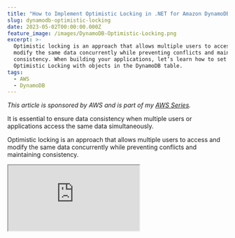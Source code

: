 ```yaml
---
title: "How to Implement Optimistic Locking in .NET for Amazon DynamoDB"
slug: dynamodb-optimistic-locking
date: 2023-05-02T00:00:00.000Z
feature_image: /images/DynamoDB-Optimistic-Locking.png
excerpt: >-
  Optimistic locking is an approach that allows multiple users to access and
  modify the same data concurrently while preventing conflicts and maintaining
  consistency. When building your applications, let’s learn how to set up
  Optimistic Locking with objects in the DynamoDB table.
tags:
  - AWS
  - DynamoDB
---
```

_This article is sponsored by AWS and is part of my_ [_AWS Series_](/blog/tag/aws/)_._

It is essential to ensure data consistency when multiple users or applications access the same data simultaneously.

Optimistic locking is an approach that allows multiple users to access and modify the same data concurrently while preventing conflicts and maintaining consistency.

<iframe src="https://www.youtube.com/embed/k5eMcb0-nsI?feature=oembed" />

In this post, let’s learn how to set up Optimistic Locking with objects in the DynamoDB table when building your applications.

I will be using the .NET programming language for the application code.

## Optimistic Locking

> _Optimistic locking_ is a strategy to ensure that the client-side item that you are updating (or deleting) is the same as the item in the data store.

Using this, your database writes are protected from being overwritten by the writes of others and the other way around.

In optimistic locking, a piece of data is assigned a version number or timestamp. Before making changes to that data, the user checks the version number or timestamp to ensure that another user has not modified it since they last accessed it.

For example, Let’s say you retrieve an item from the database table and display it on a UI form where User 1 is working on it, modifying it, and making some changes. During time another User, User2, comes along and retrieves the same item on his machine and makes an update.

When User 1 saves the data, it might accidentally overwrite the changes User 2 made. So when User 1 makes the update, it should fail and force them to get the latest data along with changes User 2 made and then reapply these changes to the new version of the object.

## Amazon DynamoDB Optimistic Locking

Condition Expressions allow us to achieve optimistic locking when working with DynamoDB tables.

Conditional writes using `ConditionExpressions` enable us to write data to a table only if specific conditions are met, such as if a particular attribute has an exact value, or the item's version number matches a certain value.

To use conditional writes for optimistic locking in DynamoDB, you can follow these steps:

1.  Add a version number attribute to your table. This attribute will be used to track the version of each item in the table.
2.  When a user wants to update an item, retrieve the item from the table along with its version number.
3.  Modify the item and increment the version number.
4.  When writing the item back into DynamoDB, specify a `ConditionExpression` to check the Version number attribute in the table matches the version number retrieved in step 2. If the condition is not met, the update will not be applied, and the user can be notified to refresh the data and try again.

## .NET and DynamoDB Optimistic Locking

When using the Object persistence model, which is the high-level API using the `DynamoDBContext` in the .NET SDK, Optimistic Locking support is available out of the box.

To use this feature, all you need to do is add a new property and assign the `DynamoDBVersion` attribute to, in the .NET class representing the DynamoDB table object.

```csharp
public class WeatherForecast
{
    public string CityName { get; set; }
    public DateTime Date { get; set; }
    public int TemperatureC { get; set; }
    public int TemperatureF => 32 + (int)(TemperatureC / 0.5556);
    public string? Summary { get; set; }

    [DynamoDBVersion]
    public int? Version { get; set; }
}

```

When you first save the object, `DynamoDBContext` assigns a version number and increments this value each time you update the item. It also automatically adds the `ConditionExpression` check when saving the item to ensure optimistic concurrency.

In the sample above, since the Version property is an integer, `DynamoDBContext` assigns a value of 0 when saving the item using the context for the first time. It automatically increments the value each time it saves and adds the `ConditionExpression` to ensure the value is equal to the one before incrementing.

### Disabling or Skipping Optimistic Locking Checks

To disable Optimistic Locking checking when using `DynamoDBContext` along with Version tags, you can pass the `SkipVersionCheck` flag as true.

```csharp
[HttpPost("post-skip-versioning")]
public async Task PostSkipVersion(WeatherForecast data)
{
    data.Date = data.Date.Date;
    await _dynamoDbContext.SaveAsync(
        data,
        new DynamoDBOperationConfig()
        {
            SkipVersionCheck = true
        });
}

```

As shown above, this is done as part of the `DynamoDBOperationConfig` object, that's passed as an optional parameter along with the `SaveAsync` call on `DynamoDBContext`.

You can also set this property at the DynamoDBContext level, which applies to all calls using the context instance.

### Optimistic Locking and Deleting Items

The `Delete` method on `DynamoDBContext` has two overloads

-   Takes just the key values → Hash and Range key
-   Takes the whole item to delete.

When using the overload that takes only the keys, it does not know anything about the version and ignores it when deleting the object.

When passing the whole item to the Delete function, the operation succeeds only if the version number matches the server.

## .NET AmazonDynamoDBClient and Optimistic Locking

When using the Low-level API, `AmazonDynamoDBClient`, to interact with DynamoDB, we can explicitly add `ConditionExpression` to achieve Optimistic Locking.

If you are new to condition Expressions, check out my blog post and the associated video in the link below.

<BlogLink
  href="/blog/dynamodb-condition-expressions-dotnet/"
  title="How to Ensure Data Consistency with DynamoDB Condition Expressions From .NET Applications"
  description="Condition Expressions allow specifying constraints when writing data to an Amazon DynamoDB table. It allows you to specify a Boolean expression that must be true for the operation to proceed. Let’s learn from Condition Expressions and how to use it from .NET"
  authorImage="/images/logo-512x512.png"
  authorName="Rahul Nath"
  authorTitle="Rahul Pulikkot Nath"
  featureImage="/images/DynamoDB-Condition-Expressions.png"
/>

Below is an example `UpdateItemRequest` which sets the `ConditionExpression` that checks the version number on the DynamoDB server item is the same as that when we retrieved the item for the update.

```csharp
var updateItemRequest = new UpdateItemRequest
{
    TableName = "TableName",
    Key = new Dictionary<string, AttributeValue>
    {
        { "id", new AttributeValue { S = "Id" } }
    },
    UpdateExpression = "set #myAttr = :newValue, #version = :newVersion",
    ConditionExpression = "#version = :oldVersion",
    ExpressionAttributeNames = new Dictionary<string, string>
    {
        { "#myAttr", "myAttribute" },
        { "#version", "version" }
    },
    ExpressionAttributeValues = new Dictionary<string, AttributeValue>
    {
        { ":newValue", new AttributeValue { S = item.MyAttribute } },
        { ":oldVersion", new AttributeValue { N = version.ToString() } },
        { ":newVersion", new AttributeValue { N = item.Version.ToString() } }
    }
};

```

If the versions match, our update goes through and also sets the new version number. Any other user/application updating the item must retrieve the item/version number before making an update.
